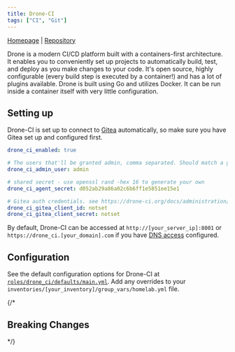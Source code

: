 ```yaml
---
title: Drone-CI
tags: ["CI", "Git"]
---
```



[Homepage](https://www.drone.io/) |
[Repository](https://github.com/nazmulb/drone.io)

<Tags tags={frontmatter.tags} />

Drone is a modern CI/CD platform built with a containers-first architecture. It enables you to conveniently set up projects to automatically build, test, and deploy as you make changes to your code. It's open source, highly configurable (every build step is executed by a container!) and has a lot of plugins available. Drone is built using Go and utilizes Docker. It can be run inside a container itself with very little configuration.

## Setting up

Drone-CI is set up to connect to [Gitea](../gitea/) automatically, so make sure you have Gitea set up and configured first.

```yaml title="inventories/homelab/group_vars/homelab.yml"
drone_ci_enabled: true

# The users that'll be granted admin, comma separated. Should match a gitea user.
drone_ci_admin_user: admin

# shared secret - use openssl rand -hex 16 to generate your own
drone_ci_agent_secret: d052ab29a86a02c6b6ff1e5851ee15e1

# Gitea auth credentials. see https://drone-ci.org/docs/administration/forges/gitea for more info
drone_ci_gitea_client_id: notset
drone_ci_gitea_client_secret: notset
```

By default, Drone-CI can be accessed at `http://[your_server_ip]:8001` or `https://drone_ci.[your_domain].com` if you have [DNS access](../../guides/dns-access/) configured.

## Configuration

See the default configuration options for Drone-CI at [`roles/drone_ci/defaults/main.yml`](https://github.com/Dylancyclone/ansible-homelab-orchestration/blob/main/roles/drone_ci/defaults/main.yml).
Add any overrides to your `inventories/[your_inventory]/group_vars/homelab.yml` file.

{/* 

## Breaking Changes

*/}